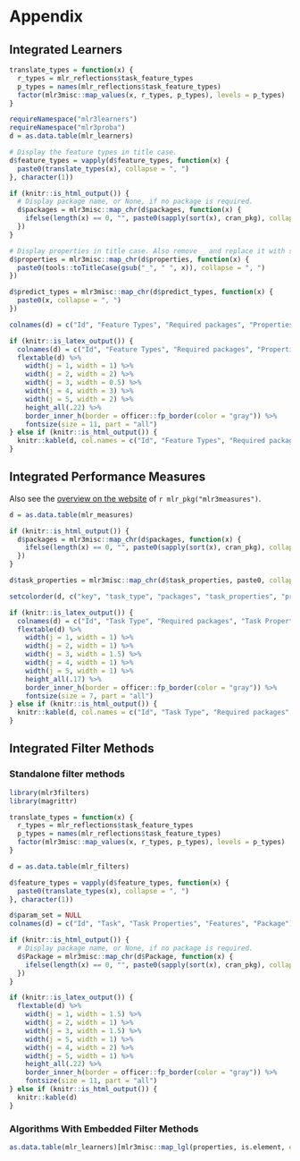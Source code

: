 # Appendix {#appendix}

## Integrated Learners {#list-learners}

```r
translate_types = function(x) {
  r_types = mlr_reflections$task_feature_types
  p_types = names(mlr_reflections$task_feature_types)
  factor(mlr3misc::map_values(x, r_types, p_types), levels = p_types)
}

requireNamespace("mlr3learners")
requireNamespace("mlr3proba")
d = as.data.table(mlr_learners)

# Display the feature types in title case.
d$feature_types = vapply(d$feature_types, function(x) {
  paste0(translate_types(x), collapse = ", ")
}, character(1))

if (knitr::is_html_output()) {
  # Display package name, or None, if no package is required.
  d$packages = mlr3misc::map_chr(d$packages, function(x) {
    ifelse(length(x) == 0, "", paste0(sapply(sort(x), cran_pkg), collapse = ", "))
  })
}

# Display properties in title case. Also remove _ and replace it with space.
d$properties = mlr3misc::map_chr(d$properties, function(x) {
  paste0(tools::toTitleCase(gsub("_", " ", x)), collapse = ", ")
})

d$predict_types = mlr3misc::map_chr(d$predict_types, function(x) {
  paste0(x, collapse = ", ")
})

colnames(d) = c("Id", "Feature Types", "Required packages", "Properties", "Predict Types")

if (knitr::is_latex_output()) {
  colnames(d) = c("Id", "Feature Types", "Required packages", "Properties", "Predict Types")
  flextable(d) %>%
    width(j = 1, width = 1) %>%
    width(j = 2, width = 2) %>%
    width(j = 3, width = 0.5) %>%
    width(j = 4, width = 3) %>%
    width(j = 5, width = 2) %>%
    height_all(.22) %>%
    border_inner_h(border = officer::fp_border(color = "gray")) %>%
    fontsize(size = 11, part = "all")
} else if (knitr::is_html_output()) {
  knitr::kable(d, col.names = c("Id", "Feature Types", "Required packages", "Properties", "Predict Types"))
}
```

## Integrated Performance Measures {#list-measures}

Also see the [overview on the website](https://mlr3measures.mlr-org.com/reference/) of `r mlr_pkg("mlr3measures")`.

```r
d = as.data.table(mlr_measures)

if (knitr::is_html_output()) {
  d$packages = mlr3misc::map_chr(d$packages, function(x) {
    ifelse(length(x) == 0, "", paste0(sapply(sort(x), cran_pkg), collapse = ", "))
  })
}

d$task_properties = mlr3misc::map_chr(d$task_properties, paste0, collapse = ", ")

setcolorder(d, c("key", "task_type", "packages", "task_properties", "predict_type"))

if (knitr::is_latex_output()) {
  colnames(d) = c("Id", "Task Type", "Required packages", "Task Properties", "Predict Type")
  flextable(d) %>%
    width(j = 1, width = 1) %>%
    width(j = 2, width = 1) %>%
    width(j = 3, width = 1.5) %>%
    width(j = 4, width = 1) %>%
    width(j = 5, width = 1) %>%
    height_all(.17) %>%
    border_inner_h(border = officer::fp_border(color = "gray")) %>%
    fontsize(size = 7, part = "all")
} else if (knitr::is_html_output()) {
  knitr::kable(d, col.names = c("Id", "Task Type", "Required packages", "Task Properties", "Predict Type"))
}
```

## Integrated Filter Methods {#list-filters}

### Standalone filter methods {#fs-filter-list}

```r
library(mlr3filters)
library(magrittr)

translate_types = function(x) {
  r_types = mlr_reflections$task_feature_types
  p_types = names(mlr_reflections$task_feature_types)
  factor(mlr3misc::map_values(x, r_types, p_types), levels = p_types)
}

d = as.data.table(mlr_filters)

d$feature_types = vapply(d$feature_types, function(x) {
  paste0(translate_types(x), collapse = ", ")
}, character(1))

d$param_set = NULL
colnames(d) = c("Id", "Task", "Task Properties", "Features", "Package")

if (knitr::is_html_output()) {
  # Display package name, or None, if no package is required.
  d$Package = mlr3misc::map_chr(d$Package, function(x) {
    ifelse(length(x) == 0, "", paste0(sapply(sort(x), cran_pkg), collapse = ", "))
  })
}

if (knitr::is_latex_output()) {
  flextable(d) %>%
    width(j = 1, width = 1.5) %>%
    width(j = 2, width = 1) %>%
    width(j = 3, width = 1.5) %>%
    width(j = 5, width = 1) %>%
    width(j = 4, width = 2) %>%
    width(j = 5, width = 1) %>%
    height_all(.22) %>%
    border_inner_h(border = officer::fp_border(color = "gray")) %>%
    fontsize(size = 11, part = "all")
} else if (knitr::is_html_output()) {
  knitr::kable(d)
}
```

### Algorithms With Embedded Filter Methods {#fs-filter-embedded-list}

```r
as.data.table(mlr_learners)[mlr3misc::map_lgl(properties, is.element, el = "importance"), key]
```
